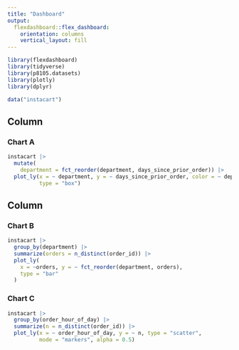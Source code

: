 ```yaml
---
title: "Dashboard"
output: 
  flexdashboard::flex_dashboard:
    orientation: columns
    vertical_layout: fill
---
```


```r
library(flexdashboard)
library(tidyverse)
library(p8105.datasets)
library(plotly)
library(dplyr)
```

```r
data("instacart")
```


Column {data-width=650}
-----------------------------------------------------------------------

### Chart A

```r
instacart |> 
  mutate(
    department = fct_reorder(department, days_since_prior_order)) |> 
  plot_ly(x = ~ department, y = ~ days_since_prior_order, color = ~ department,
          type = "box")
```

Column {data-width=350}
-----------------------------------------------------------------------

### Chart B

```r
instacart |> 
  group_by(department) |> 
  summarize(orders = n_distinct(order_id)) |> 
  plot_ly(
    x = ~orders, y = ~ fct_reorder(department, orders),
    type = "bar"
  )
```

### Chart C

```r
instacart |> 
  group_by(order_hour_of_day) |> 
  summarize(n = n_distinct(order_id)) |> 
  plot_ly(x = ~ order_hour_of_day, y = ~ n, type = "scatter", 
          mode = "markers", alpha = 0.5)
```

